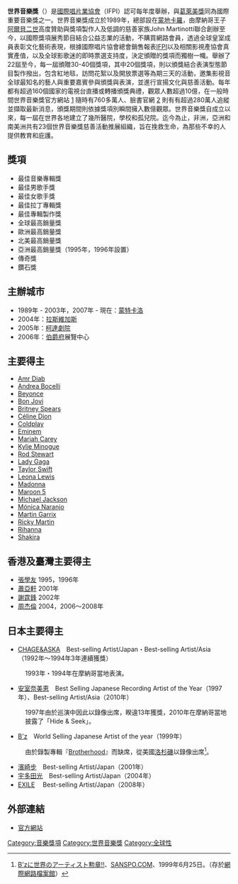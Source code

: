 '''世界音樂獎'''（{{lang-en|'''World Music Awards'''}}）是[[國際唱片業協會|國際唱片業協會]]（IFPI）認可每年度舉辦，與[[葛萊美獎|葛萊美獎]]同為國際重要音樂獎之一。世界音樂獎成立於1989年，總部設在[[蒙地卡羅|蒙地卡羅]]，由摩納哥王子[[阿爾貝二世_(摩納哥)|阿爾貝二世]]高度贊助與獎項製作人及低調的慈善家族John Martinotti聯合創辦至今，以國際獎項展秀節目結合公益志業的活動，不購買網路會員，透過全球皇室成員表彰文化藝術表現，根據國際唱片協會總會銷售報表[[IFPI|IFPI]]以及相關影視產協會真實產值，以及全球影歌迷的即時票選支持度，決定頒贈的獎項而獨樹一幟。舉辦了22屆至今，每一屆頒贈30-40個獎項，其中20個獎項，則以頒獎結合表演型態節目製作撥出，包含紅地毯，訪問花絮以及開放票選等為期三天的活動，邀集影視音全球最知名的藝人與重要嘉賓參與頒獎與表演，並進行宣揚文化與慈善活動。每年都有超過160個國家的電視台直播或轉播頒獎典禮，觀眾人數超過10億，在一般時間世界音樂獎官方網站 [http://www.worldmusicawards.com] {{Webarchive|url=https://archive.today/20121216155313/http://www.worldmusicawards.com/ |date=2012-12-16 }} 隨時有760多萬人、臉書官網 [https://www.facebook.com/worldmusicawards] {{Wayback|url=https://www.facebook.com/worldmusicawards |date=20220421222215 }} 則有有超過280萬人追縱並擷取最新消息，頒獎期間則依據獎項別瞬間擁入數億觀眾。世界音樂獎自成立以來，每一屆在世界各地建立了幾所醫院，學校和孤兒院。迄今為止，非洲，亞洲和南美洲共有23個世界音樂獎慈善活動推展組織，旨在挽救生命，為那些不幸的人提供教育和庇護。

== 獎項 ==
*最佳音樂專輯獎
*最佳男歌手獎
*最佳女歌手獎
*最佳拉丁專輯獎
*最佳專輯製作獎
*全球最高銷量獎
*歐洲最高銷量獎
*北美最高銷量獎
*亞洲最高銷量獎（1995年，1996年設置）
*傳奇獎
*鑽石獎

== 主辦城市 ==
*1989年 - 2003年，2007年 - 現在：[[蒙特卡洛|蒙特卡洛]]
*2004年：[[拉斯維加斯|拉斯維加斯]]
*2005年：[[柯達劇院|柯達劇院]]
*2006年：[[伯爵府|伯爵府]]展覽中心

== 主要得主 ==
*[[阿穆爾·迪亞布|Amr Diab]]
*[[Andrea_Bocelli|Andrea Bocelli]]
*[[Beyonce|Beyonce]]
*[[Bon_Jovi|Bon Jovi]]
*[[Britney_Spears|Britney Spears]]
*[[Céline_Dion|Céline Dion]]
*[[Coldplay|Coldplay]]
*[[Eminem|Eminem]]
*[[Mariah_Carey|Mariah Carey]]
*[[Kylie_Minogue|Kylie Minogue]]
*[[Rod_Stewart|Rod Stewart]]
*[[Lady_Gaga|Lady Gaga]]
*[[泰勒·斯威夫特|Taylor Swift]]
*[[Leona_Lewis|Leona Lewis]]
*[[Madonna|Madonna]]
*[[Maroon_5|Maroon 5]]
*[[Michael_Jackson|Michael Jackson]]
*[[Mónica_Naranjo|Mónica Naranjo]]
*[[Martin_Garrix|Martin Garrix]]
*[[Ricky_Martin|Ricky Martin]]
*[[Rihanna|Rihanna]]
*[[Shakira|Shakira]]

== 香港及臺灣主要得主 ==
*[[張學友|張學友]] 1995，1996年
*[[蕭亞軒|蕭亞軒]] 2001年
*[[謝霆鋒|謝霆鋒]] 2002年
*[[周杰倫|周杰倫]] 2004，2006～2008年

== 日本主要得主 ==
*[[CHAGE_and_ASKA|CHAGE&ASKA]]　Best-selling Artist/Japan・Best-selling Artist/Asia（1992年〜1994年3年連續獲獎）
:1993年・1994年在摩納哥當地表演。
*[[安室奈美恵|安室奈美恵]]　Best Selling Japanese Recording Artist of the Year（1997年）、Best-selling Artist/Asia（2010年）
:1997年由於巡演中因此以錄像出席，睽違13年獲獎，2010年在摩納哥當地披露了「Hide & Seek」。
*[[B'z|B'z]]　World Selling Japanese Artist of the year（1999年）
: 由於錄製專輯『[[Brotherhood_(B'z專輯)|Brotherhood]]』而缺席，從美國[[洛杉磯|洛杉磯]]以錄像出席<ref>[https://web.archive.org/web/20010316074739/http://www.sanspo.com/enter/music/m9906/m0625.html B'zに世界のアーティスト勲章!!]、[[サンケイスポーツ|SANSPO.COM]]、1999年6月25日。（存於[[網際網路檔案館|網際網路檔案館]]）</ref>。
*[[濱崎步|濱崎步]]　Best-selling Artist/Japan（2001年）
*[[宇多田光|宇多田光]]　Best-selling Artist/Japan（2004年）
*[[EXILE|EXILE]] 　Best-selling Artist/Japan（2008年）

== 外部連結 ==
*[https://archive.is/20121216155126/http://www.worldmusicawards.com/ 官方網站]

{{DEFAULTSORT: World Music Awards}}
{{全球流行音樂頒獎典禮}}
[[Category:音樂獎項|Category:音樂獎項]]
[[Category:世界音樂獎|Category:世界音樂獎]]
[[Category:全球性|Category:全球性]]